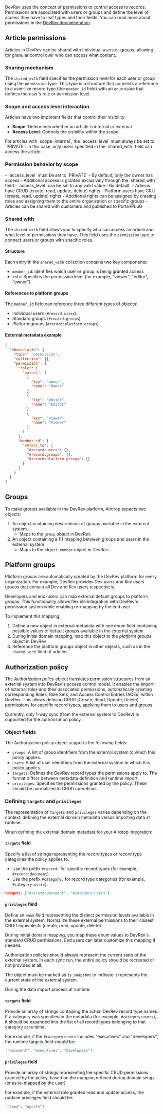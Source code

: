 DevRev uses the concept of permissions to control access to records. 
Permissions are associated with users or groups and define the level of access they have to leaf types and their fields.
You can read more about permissions in the [DevRev documentation](https://devrev.ai/docs/product/access-control).

## Article permissions

Articles in DevRev can be shared with individual users or groups, allowing for granular control over who can access what content.

### Sharing mechanism

The `shared_with` field specifies the permission level for each user or group using the `permission` type.
This type is a structure that connects a reference to a user-like record type (the `member_id` field)
with an `enum` value that defines the user's role or permission level.

### Scope and access level interaction

Articles have two important fields that control their visibility:

- **Scope**: Determines whether an article is internal or external
- **Access Level**: Controls the visibility within the scope

<Info>
For articles with `scope=internal`, the `access_level` must always be set to `PRIVATE`. In this case, only users specified in the `shared_with` field can access the article.
</Info>

### Permission behavior by scope

<Tabs>
<Tab title="Internal scope (`scope=internal`)">
- `access_level` must be set to `PRIVATE`
- By default, only the owner has access
- Additional access is granted exclusively through the `shared_with` field
</Tab>

<Tab title="External scope (`scope=external`)">
- `access_level` can be set to any valid value
- By default:
  - Admins have CRUD (create, read, update, delete) rights
  - Platform users have CRU (create, read, update) rights
- Additional rights can be assigned by creating roles and assigning them to the entire organization or specific groups
- Articles can be shared with customers and published to Portal/PLuG
</Tab>
</Tabs>

### Shared with

The `shared_with` field allows you to specify who can access an article and what level of permissions they have. This field uses the `permission` type to connect users or groups with specific roles.

#### Structure

Each entry in the `shared_with` collection contains two key components:

- `member_id`: Identifies which user or group is being granted access
- `role`: Specifies the permission level (for example, "viewer", "editor", "owner")

#### References to platform groups

The `member_id` field can reference three different types of objects:
- Individual users (`#record:users`)
- Standard groups (`#record:groups`)
- Platform groups (`#record:platform_groups`)

#### External metadata example

```json
{
  "shared_with": {
    "type": "permission",
    "collection": {},
    "permission": {
      "role": {
        "values": [
          {
            "key": "owner",
            "name": "Owner"
          },
          {
            "key": "editor",
            "name": "Editor"
          },
          {
            "key": "viewer",
            "name": "Viewer"
          }
        ]
      },
      "member_id": {
        "refers_to": {
          "#record:users": {},
          "#record:groups": {},
          "#record:platform_groups": {}
        }
      }
    }
  }
}
```

## Groups

To make groups available in the DevRev platform, Airdrop expects two objects:

1. An object containing descriptions of groups available in the external system.
   - Maps to the `group` object in DevRev.
2. An object containing a 1:1 mapping between groups and users in the external system.
   - Maps to the `object_member` object in DevRev.

## Platform groups

Platform groups are automatically created by the DevRev platform for every organization. 
For example, DevRev provides *Dev users* and *Rev users* groups that contain all Dev and Rev users respectively.

Developers and end-users can map external default groups to platform groups. 
This functionality allows flexible integration with DevRev's permission system while enabling re-mapping by the end user.

To implement this mapping:
1. Define a new object in external metadata with one enum field containing possible values of default groups available in the external system
2. During initial domain mapping, map this object to the *platform groups* object in DevRev
3. Reference the platform groups object in other objects, such as in the `shared_with` field of articles

## Authorization policy

The *Authorization policy* object translates permission structures from an external system into DevRev's access control model. It enables the import of external roles and their associated permissions, automatically creating corresponding Roles, Role Sets, and Access Control Entries (ACEs) within DevRev. This allows defining CRUD (Create, Read, Update, Delete) permissions for specific record types, applying them to users and groups.

<Info>
Currently, only 1-way sync (from the external system to DevRev) is supported for the authorization policy.
</Info>

### Object fields

The Authorization policy object supports the following fields:

- `groups`: A list of group identifiers from the external system to which this policy applies.
- `users`: A list of user identifiers from the external system to which this policy applies.
- `targets`: Defines the DevRev record types the permissions apply to. The format differs between metadata definition and runtime import.
- `privileges`: Specifies the permissions granted by the policy. These should be normalized to CRUD operations.

### Defining `targets` and `privileges`

The representation of `targets` and `privileges` varies depending on the context: defining the external domain metadata versus importing data at runtime.

<Tabs>
<Tab title="External domain metadata">

When defining the external domain metadata for your Airdrop integration:

#### `targets` field

Specify a list of strings representing the record types or record type categories the policy applies to.
- Use the prefix `#record:` for specific record types (for example, `#record:document`).
- Use the prefix `#category:` for record type categories (for example, `#category:users`).

```json title="Example: Metadata targets field"
targets: ["#record:document", "#category:users"]
```

#### `privileges` field

Define an `enum` field representing the distinct permission levels available in the external system. Normalize these external permissions to their closest CRUD equivalents (create, read, update, delete).

During initial domain mapping, you map these enum values to DevRev's standard CRUD permissions. End users can later customize this mapping if needed.

<Warning>
Authorization policies should always represent the current state of the external system. In each sync run, the entire policy should be recreated or not provided at all.

The object must be marked as `is_snapshot` to indicate it represents the current state of the external system.
</Warning>

</Tab>
<Tab title="Runtime import">

During the data import process at runtime:

#### `targets` field

Provide an array of strings containing the actual DevRev record type names. If a category was specified in the metadata (for example, `#category:users`), it should be expanded into the list of all record types belonging to that category at runtime.

For example, if the `#category:users` includes "executives" and "developers", the runtime targets field should be:
```json
["document", "executives", "developers"]
```

#### `privileges` field

Provide an array of strings representing the specific CRUD permissions granted by the policy, based on the mapping defined during domain setup (or as re-mapped by the user).

For example, if the external role granted read and update access, the runtime privileges field should be:
```json
["read", "update"]
```

</Tab>
</Tabs>
